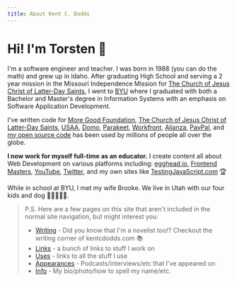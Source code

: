 ```yaml
---
title: About Kent C. Dodds
---
```


# Hi! I'm Torsten 👋


I'm a software engineer and teacher. I was born in 1988 (you can do the math)
and grew up in Idaho. After graduating High School and serving a 2 year mission
in the Missouri Independence Mission for
[The Church of Jesus Christ of Latter-Day Saints](https://lds.org), I went to
[BYU](https://byu.edu) where I graduated with both a Bachelor and Master's
degree in Information Systems with an emphasis on Software Application
Development.

I've written code for
[More Good Foundation](https://www.moregoodfoundation.org/),
[The Church of Jesus Christ of Latter-Day Saints](https://lds.org),
[USAA](https://www.usaa.com/), [Domo](https://domo.com),
[Parakeet](http://goparakeet.com/), [Workfront](https://www.workfront.com/),
[Alianza](https://www.alianza.com/), [PayPal](https://www.paypal.com/us/home),
and [my open source code](https://github.com/kentcdodds) has been used by
millions of people all over the globe.

**I now work for myself full-time as an educator.** I create content all about
Web Development on various platforms including:
[egghead.io](https://kcd.im/egghead), [Frontend Masters](https://kcd.im/fem),
[YouTube](https://kcd.im/youtube), [Twitter](https://kcd.im/twitter), and my own
sites like [TestingJavaScript.com](https://testingjavascript.com) 🏆

While in school at BYU, I met my wife Brooke. We live in Utah with our four kids
and dog 👧👦👦👦🐶.

> P.S. Here are a few pages on this site that aren't included in the normal site
> navigation, but might interest you:
>
> - [Writing](/writing) - Did you know that I'm a novelist too!? Checkout the
>   writing corner of kentcdodds.com 📚
> - [Links](/links) - a bunch of links to stuff I work on
> - [Uses](/uses) - links to all the stuff I use
> - [Appearances](/appearances) - Podcasts/interviews/etc that I've appeared on
> - [Info](/info) - My bio/photo/how to spell my name/etc.

